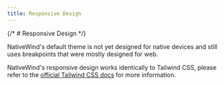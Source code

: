 ```yaml
---
title: Responsive Design
---
```


{/* # Responsive Design */}

<Callout type="warn" title="CAUTION">
NativeWind's default theme is not yet designed for native devices and still uses breakpoints that were mostly designed for web.
</Callout>

NativeWind's responsive design works identically to Tailwind CSS, please refer to the [official Tailwind CSS docs](https://tailwindcss.com/docs/responsive-design) for more information.